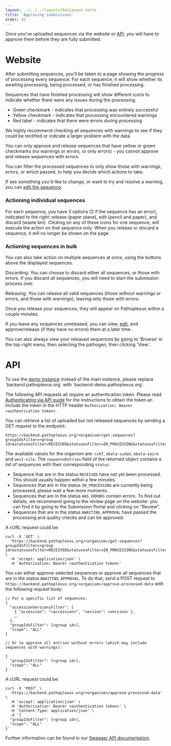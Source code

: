 ---
layout: ../../../layouts/DocLayout.astro
title: 'Approving submissions'
order: 42
---

Once you've uploaded sequences via the website or [API](/api-documentation), you will have to approve them before they are fully submitted.

# Website

After submitting sequences, you'll be taken to a page showing the progress of processing every sequence. For each sequence, it will show whether its awaiting processing, being processed, or has finished processing.

Sequences that have finished processing will show different icons to indicate whether there were any issues during the processing.

* Green checkmark - indicates that processing was entirely successful
* Yellow checkmark - indicates that processing encountered warnings
* Red label - indicates that there were errors during processing

We highly recommend checking all sequences with warnings to see if they could be rectified or indicate a larger problem with the data.

You can only approve and release sequences that have yellow or green checkmarks (no warnings or errors, or only errors) - you cannot approve and release sequences with errors.

You can filter the processed sequences to only show those with warnings, errors, or which passed, to help you decide which actions to take.

If see something you'd like to change, or want to try and resolve a warning, you can [edit the sequence](edit-submissions).

### Actioning individual sequences

For each sequence, you have 3 options (2 if the sequence has an error), indicated to the right: release (paper plane), edit (pencil and paper), and discard (waste bin).
Clicking on any of these icons for one sequence, will execute the action on that sequence only.
When you release or discard a sequence, it will no longer be shown on the page.

### Actioning sequences in bulk

You can also take action on multiple sequences at once, using the buttons above the displayed sequences.

Discarding: You can choose to discard either all sequences, or those with errors. If you discard all sequences, you will need to start the submission process over.

Releasing: You can release all valid sequences (those without warnings or errors, and those with warnings), leaving only those with errors.

Once you release your sequences, they will appear on Pathoplexus within a couple minutes.

If you leave any sequences unreleased, you can view, [edit](/docs/how-to/edit-submissions), and approve/release (if they have no errors) them at a later time.

You can also always view your released sequences by going to 'Browse' in the top-right menu, then selecting the pathogen, then clicking 'View'.

# API

<InfoBox>
    To use the <a href="https://demo.pathoplexus.org" class="!text-black">demo instance</a> instead of the main instance, please replace `backend.pathoplexus.org` with `backend-demo.pathoplexus.org`.
</InfoBox>

The following API requests all require an authentication token. Please read [Authenticating via API guide](/docs/how-to/authentication-api) for the instructions to obtain the token an include the token in the HTTP header `Authorization: Bearer <authentication token>`.

You can retrieve a list of uploaded but not released sequences by sending a GET request to the endpoint:

```
https://backend.pathoplexus.org/<organism>/get-sequences?groupIdsFilter=<group id>&statusesFilter=RECEIVED&statusesFilter=IN_PROCESSING&statusesFilter=HAS_ERRORS&statusesFilter=AWAITING_APPROVAL&warningsFilter=INCLUDE_WARNINGS
```

The available values for the organism are: `cchf`, `ebola-sudan`, `ebola-zaire` and `west-nile`. The `sequenceEntries` field of the returned object contains a list of sequences with their corresponding `status`:

- Sequence that are in the status `RECEIVED` have not yet been processed. This should usually happen within a few minutes.
- Sequences that are in the status `IN_PROCESSING` are currently being processed, please wait a few more moments.
- Sequences that are in the status `HAS_ERRORS` contain errors. To find out details, we recommend going to the review page on the website: you can find it by going to the Submission Portal and clicking on "Review".
- Sequences that are in the status `AWAITING_APPROVAL` have passed the processing and quality checks and can be approved.

A cURL request could be:

```
curl -X 'GET' \
  'https://backend.pathoplexus.org/<organism>/get-sequences?groupIdsFilter=<group id>&statusesFilter=RECEIVED&statusesFilter=IN_PROCESSING&statusesFilter=HAS_ERRORS&statusesFilter=AWAITING_APPROVAL&warningsFilter=INCLUDE_WARNINGS' \
  -H 'accept: application/json' \
  -H 'Authorization: Bearer <authentication token>'
```

You can either approve selected sequences or approve all sequences that are in the status `AWAITING_APPROVAL`. To do that, send a POST request to `https://backend.pathoplexus.org/<organism>/approve-processed-data` with the following request body:

```
// For a specific list of sequences:
{
  "accessionVersionsFilter": [
    { "accession": "<accession>", "version": <version> },
    …
  ],
  "groupIdsFilter": [<group id>],
  "scope": "ALL"
}

// Or to approve all entries without errors (which may include sequences with warnings):

{
  "groupIdsFilter": [<group id>],
  "scope": "ALL"
}
```

A cURL request could be:

```
curl -X 'POST' \
  'https://backend.pathoplexus.org/<organism>/approve-processed-data' \
  -H 'accept: application/json' \
  -H 'Authorization: Bearer <authentication token>' \
  -H 'Content-Type: application/json' \
  -d '{
  "groupIdsFilter": [<group id>],
  "scope": "ALL"
}'
```

Further information can be found in our [Swagger API documentation](https://backend.pathoplexus.org/swagger-ui/index.html#/submission-controller).
